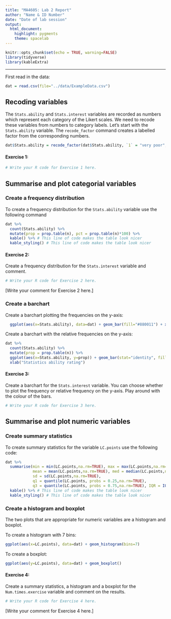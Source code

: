 ```yaml
---
title: "MA4605: Lab 2 Report"
author: "Name & ID Number"
date: "Date of lab session"
output: 
  html_document: 
    highlight: pygments
    theme: spacelab
---
```



```r
knitr::opts_chunk$set(echo = TRUE, warning=FALSE)
library(tidyverse)
library(kableExtra)
```

* * * 

First read in the data:

```r
dat = read.csv(file="../data/ExampleData.csv")
```


## Recoding variables  

The ```Stats.ability``` and ```Stats.interest``` variables are recorded as numbers which represent each category of the Likert scales. We need to recode these variables from numbers to category labels. Let's start with the ```Stats.ability``` variable. The ```recode_factor``` command creates a labelled factor from the corresponding numbers. 

```r

dat$Stats.ability = recode_factor(dat$Stats.ability, `1` = "very poor", `2` = "poor", `3` = "good", `4` = "very good", `5` = "excellent")

```  

#### Exercise 1: 

```r
# Write your R code for Exercise 1 here.


```

## Summarise and plot categorial variables

### Create a frequency distribution

To create a frequency distribution for the ```Stats.ability``` variable use the following command
```r

dat %>%
  count(Stats.ability) %>%
  mutate(prop = prop.table(n), pct = prop.table(n)*100) %>%
  kable() %>% # This line of code makes the table look nicer
  kable_styling() # This line of code makes the table look nicer

```


#### Exercise 2: 
Create a frequency distribution for the ```Stats.interest``` variable and comment.   

```r
# Write your R code for Exercise 2 here.


```

[Write your comment for Exercise 2 here.]


### Create a barchart

Create a barchart plotting the frequencies on the y-axis:

```r
  ggplot(aes(x=Stats.ability), data=dat) + geom_bar(fill="#880011") + xlab("Statistics ability rating")

``` 

Create a barchart with the relative frequencies on the y-axis: 

```r

dat %>%
  count(Stats.ability) %>%
  mutate(prop = prop.table(n)) %>%
  ggplot(aes(x=Stats.ability, y=prop)) + geom_bar(stat="identity", fill="#880011") + 
  xlab("Statistics ability rating")

```

#### Exercise 3: 
Create a barchart for the ```Stats.interest``` variable. You can choose whether to plot the frequency or relative frequency on the y-axis. Play around with the colour of the bars. 

```r
# Write your R code for Exercise 3 here.


```


## Summarise and plot numeric variables

### Create summary statistics

To create summary statistics for the variable ```LC.points``` use the following code:

```r
dat %>%
  summarise(min = min(LC.points,na.rm=TRUE), max = max(LC.points,na.rm=TRUE),
            mean = mean(LC.points,na.rm=TRUE), med = median(LC.points,na.rm=TRUE),
            sd = sd(LC.points,na.rm=TRUE), 
            q1 = quantile(LC.points, probs = 0.25,na.rm=TRUE),
            q3 = quantile(LC.points, probs = 0.75,na.rm=TRUE), IQR = IQR(LC.points,na.rm=TRUE)) %>%
  kable() %>% # This line of code makes the table look nicer
  kable_styling() # This line of code makes the table look nicer

```

### Create a histogram and boxplot

The two plots that are appropriate for numeric variables are a histogram and boxplot. 

To create a histogram with 7 bins:

```r

ggplot(aes(x=LC.points), data=dat) + geom_histogram(bins=7)

```

To create a boxplot:

```r

ggplot(aes(y=LC.points), data=dat) + geom_boxplot()

```

#### Exercise 4: 
Create a summary statistics, a histogram and a boxplot for the ```Num.times.exercise``` variable and comment on the results. 

```r
# Write your R code for Exercise 4 here.


```

[Write your comment for Exercise 4 here.]